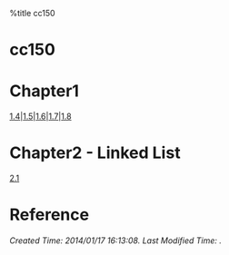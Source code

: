%title cc150 


<h1 class="justcenter"> cc150 </h1>

= Chapter1 =

[[1.4]]|[[1.5]]|[[1.6]]|[[1.7]]|[[1.8]]

= Chapter2 - Linked List=

[[2.1]]

= Reference =

<h6 class="timestamp"> Created Time: 2014/01/17 16:13:08.      Last Modified Time:  . </h6>

